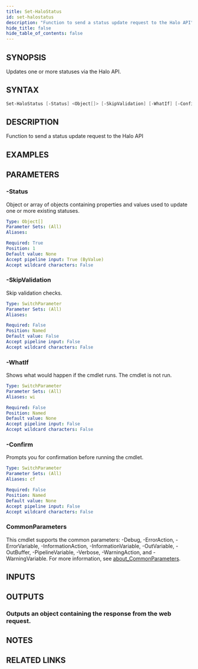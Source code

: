 ```yaml
---
title: Set-HaloStatus
id: set-halostatus
description: "Function to send a status update request to the Halo API"
hide_title: false
hide_table_of_contents: false
---
```


## SYNOPSIS

Updates one or more statuses via the Halo API.

## SYNTAX

```powershell
Set-HaloStatus [-Status] <Object[]> [-SkipValidation] [-WhatIf] [-Confirm] [<CommonParameters>]
```

## DESCRIPTION

Function to send a status update request to the Halo API

## EXAMPLES

## PARAMETERS

### -Status

Object or array of objects containing properties and values used to update one or more existing statuses.

```yaml
Type: Object[]
Parameter Sets: (All)
Aliases:

Required: True
Position: 1
Default value: None
Accept pipeline input: True (ByValue)
Accept wildcard characters: False
```

### -SkipValidation

Skip validation checks.

```yaml
Type: SwitchParameter
Parameter Sets: (All)
Aliases:

Required: False
Position: Named
Default value: False
Accept pipeline input: False
Accept wildcard characters: False
```

### -WhatIf

Shows what would happen if the cmdlet runs.
The cmdlet is not run.

```yaml
Type: SwitchParameter
Parameter Sets: (All)
Aliases: wi

Required: False
Position: Named
Default value: None
Accept pipeline input: False
Accept wildcard characters: False
```

### -Confirm

Prompts you for confirmation before running the cmdlet.

```yaml
Type: SwitchParameter
Parameter Sets: (All)
Aliases: cf

Required: False
Position: Named
Default value: None
Accept pipeline input: False
Accept wildcard characters: False
```

### CommonParameters

This cmdlet supports the common parameters: -Debug, -ErrorAction, -ErrorVariable, -InformationAction, -InformationVariable, -OutVariable, -OutBuffer, -PipelineVariable, -Verbose, -WarningAction, and -WarningVariable. For more information, see [about_CommonParameters](http://go.microsoft.com/fwlink/?LinkID=113216).

## INPUTS

## OUTPUTS

### Outputs an object containing the response from the web request.

## NOTES

## RELATED LINKS
